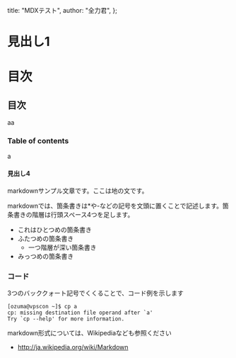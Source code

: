   title: "MDXテスト",
  author: "全力君",
};

# 見出し1

# 目次



## 目次

aa

### Table of contents

a

#### 見出し4

markdownサンプル文章です。ここは地の文です。

markdownでは、箇条書きは*や-などの記号を文頭に置くことで記述します。箇条書きの階層は行頭スペース4つを足します。

- これはひとつめの箇条書き
- ふたつめの箇条書き
    - 一つ階層が深い箇条書き
- みっつめの箇条書き

### コード

3つのバッククォート記号でくくることで、コード例を示します

```
[ozuma@vpscon ~]$ cp a
cp: missing destination file operand after `a'
Try `cp --help' for more information.
```

markdown形式については、Wikipediaなども参照ください
- http://ja.wikipedia.org/wiki/Markdown